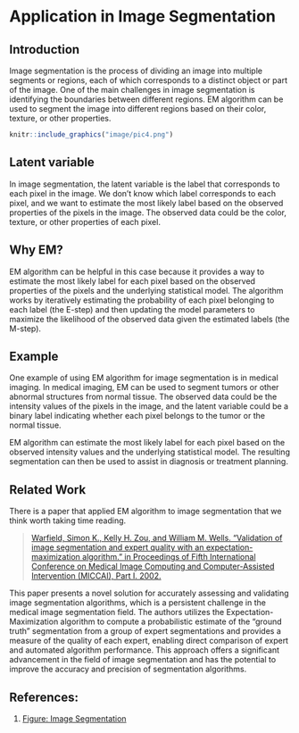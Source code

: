 # Application in Image Segmentation

## Introduction 

Image segmentation is the process of dividing an image into multiple segments or regions, each of which corresponds to a distinct object or part of the image. One of the main challenges in image segmentation is identifying the boundaries between different regions. EM algorithm can be used to segment the image into different regions based on their color, texture, or other properties.

```r
knitr::include_graphics("image/pic4.png")
```

## Latent variable

In image segmentation, the latent variable is the label that corresponds to each pixel in the image. We don't know which label corresponds to each pixel, and we want to estimate the most likely label based on the observed properties of the pixels in the image. The observed data could be the color, texture, or other properties of each pixel.

## Why EM?

EM algorithm can be helpful in this case because it provides a way to estimate the most likely label for each pixel based on the observed properties of the pixels and the underlying statistical model. The algorithm works by iteratively estimating the probability of each pixel belonging to each label (the E-step) and then updating the model parameters to maximize the likelihood of the observed data given the estimated labels (the M-step).

## Example

One example of using EM algorithm for image segmentation is in medical imaging. In medical imaging, EM can be used to segment tumors or other abnormal structures from normal tissue. The observed data could be the intensity values of the pixels in the image, and the latent variable could be a binary label indicating whether each pixel belongs to the tumor or the normal tissue.

EM algorithm can estimate the most likely label for each pixel based on the observed intensity values and the underlying statistical model. The resulting segmentation can then be used to assist in diagnosis or treatment planning.

## Related Work

There is a paper that applied EM algorithm to image segmentation that we think worth taking time reading.


> [Warfield, Simon K., Kelly H. Zou, and William M. Wells. "Validation of image segmentation and expert quality with an expectation-maximization algorithm." in Proceedings of Fifth International Conference on Medical Image Computing and Computer-Assisted Intervention (MICCAI), Part I. 2002.](https://www.researchgate.net/profile/Simon-Warfield/publication/2542618_Validation_of_Image_Segmentation_and_Expert_Quality_with_an_Expectation-Maximization_Algorithm/links/02bfe5140732f38f37000000/Validation-of-Image-Segmentation-and-Expert-Quality-with-an-Expectation-Maximization-Algorithm.pdf)


This paper presents a novel solution for accurately assessing and validating image segmentation algorithms, which is a persistent challenge in the medical image segmentation field. The authors utilizes the Expectation-Maximization algorithm to compute a probabilistic estimate of the "ground truth" segmentation from a group of expert segmentations and provides a measure of the quality of each expert, enabling direct comparison of expert and automated algorithm performance. This approach offers a significant advancement in the field of image segmentation and has the potential to improve the accuracy and precision of segmentation algorithms.


## References: 

1. [Figure: Image Segmentation](https://ww2.mathworks.cn/matlabcentral/fileexchange/37197-dem-diffused-expectation-maximisation-for-image-segmentation?s_tid=FX_rc2_behav)



